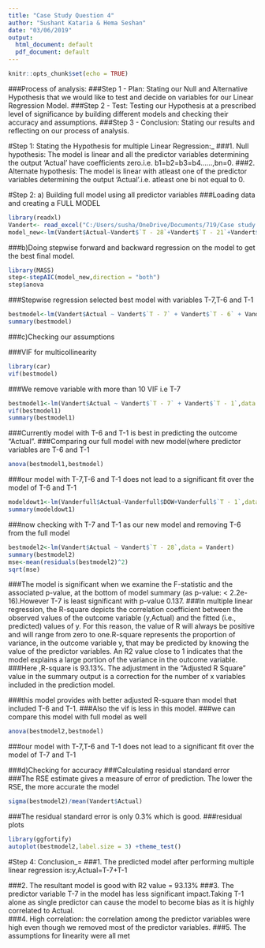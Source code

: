 ---
title: "Case Study Question 4"
author: "Sushant Kataria & Hema Seshan"
date: "03/06/2019"
output:
  html_document: default
  pdf_document: default
---

```{r setup, include=FALSE}
knitr::opts_chunk$set(echo = TRUE)
```

###Process of analysis:
###Step 1 - Plan: Stating our Null and Alternative Hypothesis that we would like to test and decide on variables for our Linear Regression Model.
###Step 2 - Test: Testing our Hypothesis at a prescribed level of significance by building different models and checking their accuracy and assumptions.
###Step 3 - Conclusion: Stating our results and reflecting on our process of analysis. 

#Step 1: Stating the Hypothesis for multiple Linear Regression:_
###1. Null hypothesis: The model is linear and all the predictor variables determining the output ‘Actual’ have coefficients zero.i.e. b1=b2=b3=b4......,bn=0.
###2. Alternate hypothesis: The model is linear with atleast one of the predictor variables determining the output ‘Actual’.i.e. atleast one bi not equal to 0.

#Step 2: a) Building full model using all predictor variables
###Loading data and creating a FULL MODEL
```{r}
library(readxl)
Vandert<- read_excel("C:/Users/susha/OneDrive/Documents/719/Case study 4/Vanderbilt University Medical Center Elective Surgery Schedule.xlsx", col_types = c("skip", "skip", "numeric", "numeric", "numeric", "numeric","numeric", "numeric", "numeric", "numeric", "numeric", "numeric", "numeric", "numeric", "numeric","numeric", "numeric", "numeric","numeric"))
model_new<-lm(Vandert$Actual~Vandert$`T - 28`+Vandert$`T - 21`+Vandert$`T - 14`+Vandert$`T - 13`+Vandert$`T - 12`+Vandert$`T - 11`+Vandert$`T - 10`+Vandert$`T - 9`+Vandert$`T - 8`+Vandert$`T - 7`+Vandert$`T - 6`+Vandert$`T - 5`+Vandert$`T - 4`+Vandert$`T - 3`+Vandert$`T - 2`+Vandert$`T - 1`,data = Vandert)
```
###b)Doing stepwise forward and backward regression on the model to get the best final model.
```{r}
library(MASS)
step<-stepAIC(model_new,direction = "both")
step$anova
```

###Stepwise regression selected best model with variables T-7,T-6 and T-1
```{r}
bestmodel<-lm(Vandert$Actual ~ Vandert$`T - 7` + Vandert$`T - 6` + Vandert$`T - 1`,data = Vandert)
summary(bestmodel)
```


###c)Checking our assumptions

###VIF for multicollinearity

```{r}
library(car)
vif(bestmodel)
```

###We remove variable with more than 10 VIF i.e T-7
```{r}
bestmodel1<-lm(Vandert$Actual ~ Vandert$`T - 7` + Vandert$`T - 1`,data = Vandert)
vif(bestmodel1)
summary(bestmodel1)
```
###Currently model with T-6 and T-1 is best in predicting the outcome "Actual".
###Comparing our full model with new model(where predictor variables are T-6 and T-1
```{r}
anova(bestmodel1,bestmodel)
```
###our model with T-7,T-6 and T-1 does not lead to a significant fit over the model of T-6 and T-1
```{r}
modeldowt1<-lm(Vanderfull$Actual~Vanderfull$DOW+Vanderfull$`T - 1`,data = Vanderfull)
summary(modeldowt1)
```


###now checking with T-7 and T-1 as our new model and removing T-6 from the full model
```{r}
bestmodel2<-lm(Vandert$Actual ~ Vandert$`T - 28`,data = Vandert)
summary(bestmodel2)
mse<-mean(residuals(bestmodel2)^2)
sqrt(mse)
```
###The model is significant when we examine the F-statistic and the associated p-value, at the bottom of model summary (as p-value: < 2.2e-16).However T-7 is least significant with p-value 0.137.
###In multiple linear regression, the R-square depicts the correlation coefficient between the observed values of the outcome variable (y,Actual) and the fitted (i.e., predicted) values of y. For this reason, the value of R will always be positive and will range from zero to one.R-square represents the proportion of variance, in the outcome variable y, that may be predicted by knowing the value of the predictor variables. An R2 value close to 1 indicates that the model explains a large portion of the variance in the outcome variable.
###Here ,R-square is 93.13%. The adjustment in the “Adjusted R Square” value in the summary output is a correction for the number of x variables included in the prediction model.


###this model provides with better adjusted R-square than model that included T-6 and T-1.
###Also the vif is less in this model.
###we can compare this model with full model as well
```{r}
anova(bestmodel2,bestmodel)
```
###our model with T-7,T-6 and T-1 does not lead to a significant fit over the model of T-7 and T-1

###d)Checking for accuracy
###Calculating residual standard error 
###The RSE estimate gives a measure of error of prediction. The lower the RSE, the more accurate the model 
```{r}
sigma(bestmodel2)/mean(Vandert$Actual)
```
###The residual standard error is only 0.3% which is good. 
###residual plots 
```{r}
library(ggfortify)
autoplot(bestmodel2,label.size = 3) +theme_test()
```

#Step 4: Conclusion_=
###1. The predicted model after performing multiple linear regression is:y,Actual=T-7+T-1

###2. The resultant model is good with R2 value = 93.13% 
###3. The predictor variable T-7 in the model has less significant impact.Taking T-1 alone as single predictor can cause the model to become bias as it is highly correlated to Actual.  
###4. High correlation: the correlation among the predictor variables were high even though we removed most of the predictor variables. 
###5. The assumptions for linearity were all met  

